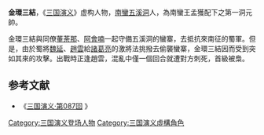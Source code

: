 '''金環三結'''，《[[三国演义|三国演义]]》虚构人物，[[南中_(地名)|南蠻]][[五溪洞|五溪洞]]人，為南蠻王孟獲配下之第一洞元帥。

金環三結與同僚[[董荼那|董荼那]]、[[阿會喃|阿會喃]]一起守備五溪洞的蠻寨，去抵抗來南征的蜀軍。但是，由於蜀將[[魏延|魏延]]、[[趙雲|趙雲]]給[[諸葛亮|諸葛亮]]的激將法挑撥去偷襲蠻寨，金環三結因而受到突如其來的攻擊。出戰時正逢趙雲，混亂中僅一個回合就遭對方刺死，首級被梟。

==参考文献==
* 《[http://zh.wikisource.org/w/index.php?title=%E4%B8%89%E5%9C%8B%E6%BC%94%E7%BE%A9/%E7%AC%AC087%E5%9B%9E 三国演义·第087回] {{Wayback|url=http://zh.wikisource.org/w/index.php?title=%E4%B8%89%E5%9C%8B%E6%BC%94%E7%BE%A9%2F%E7%AC%AC087%E5%9B%9E |date=20170305143315 }}》

{{Fict-char-stub}}

[[Category:三国演义登场人物|Category:三国演义登场人物]]
[[Category:三国演义虛構角色|Category:三国演义虛構角色]]